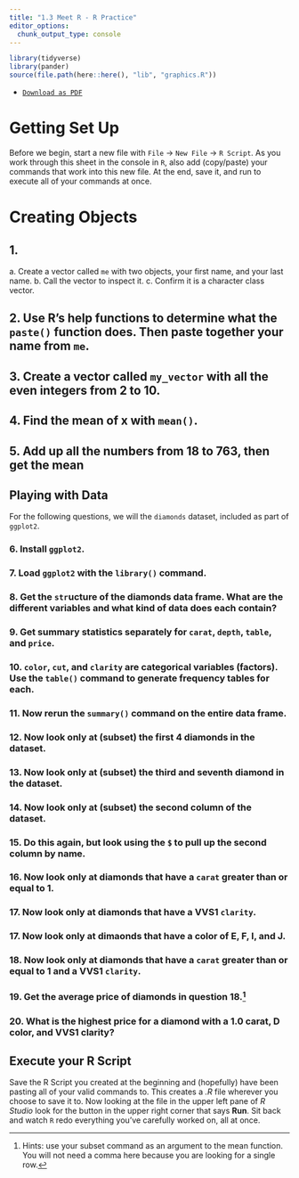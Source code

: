 ```yaml
---
title: "1.3 Meet R - R Practice"
editor_options: 
  chunk_output_type: console
---
```


```r
library(tidyverse)
library(pander)
source(file.path(here::here(), "lib", "graphics.R"))
```
- [<i class="fas fa-file-pdf"></i> `Download as PDF`](/r/03-r-practice.pdf)

# Getting Set Up 

Before we begin, start a new file with `File` $\rightarrow$ `New File` $\rightarrow$ `R Script`. As you work through this sheet in the console in `R`, also add (copy/paste) your commands that work into this new file. At the end, save it, and run to execute all of your commands at once.

# Creating Objects

## 1.

a. Create a vector called `me` with two objects, your first name, and your last name. 
b. Call the vector to inspect it.
c. Confirm it is a character class vector.

## 2. Use R's help functions to determine what the `paste()` function does. Then paste together your name from `me`. 

## 3. Create a vector called `my_vector` with all the even integers from 2 to 10. 

## 4. Find the mean of x with `mean()`.

## 5. Add up all the numbers from 18 to 763, then get the mean

## Playing with Data

For the following questions, we will the `diamonds` dataset, included as part of `ggplot2`.

### 6. Install `ggplot2`.

### 7. Load `ggplot2` with the `library()` command.

### 8. Get the `str`ucture of the diamonds data frame. What are the different variables and what kind of data does each contain?

### 9. Get summary statistics separately for `carat`, `depth`, `table`, and `price`.

### 10. `color`, `cut`, and `clarity` are categorical variables (factors). Use the `table()` command to generate frequency tables for each.

### 11. Now rerun the `summary()` command on the entire data frame.

### 12. Now look only at (subset) the first 4 diamonds in the dataset.

### 13. Now look only at (subset) the third and seventh diamond in the dataset.

### 14. Now look only at (subset) the second column of the dataset.

### 15. Do this again, but look using the `$` to pull up the second column by name. 

### 16. Now look only at diamonds that have a `carat` greater than or equal to 1. 

### 17. Now look only at diamonds that have a VVS1 `clarity`.

### 17. Now look only at dimaonds that have a color of E, F, I, and J. 

### 18. Now look only at diamonds that have a `carat` greater than or equal to 1 and a VVS1 `clarity`. 

### 19. Get the average price of diamonds in question 18.^[Hints: use your subset command as an argument to the mean function. You will not need a comma here because you are looking for a single row.]

### 20. What is the highest price for a diamond with a 1.0 carat, D color, and VVS1 clarity? 

## Execute your R Script

Save the R Script you created at the beginning and (hopefully) have been pasting all of your valid commands to. This creates a *.R* file wherever you choose to save it to. Now looking at the file in the upper left pane of *R Studio* look for the button in the upper right corner that says **Run**. Sit back and watch `R` redo everything you've carefully worked on, all at once.